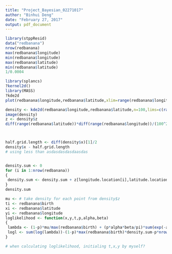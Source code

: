 ```yaml
---
title: "Project_Bayesian_02271017"
author: "Binhui Deng"
date: "February 27, 2017"
output: pdf_document
---
```


```r
library(stppResid)
data("redbanana")
nrow(redbanana)
max(redbanana$longitude)
min(redbanana$longitude)
max(redbanana$latitude)
min(redbanana$latitude)
1/0.0004
```

```r
library(splancs)
?kernel2d()
library(MASS)
?kde2d
plot(redbanana$longitude,redbanana$latitude,xlim=range(redbanana$longitude),ylim=range(redbanana$latitude))

density <- kde2d(redbanana$longitude,redbanana$latitude,n=100,lims=c(range(redbanana$longitude),range(redbanana$latitude)))
image(density)
z <- density$z
diff(range(redbanana$latitude))*diff(range(redbanana$longitude))/(100^2)*sum(z)



half.grid.length <- diff(density$x)[1]/2
density$x - half.grid.length 
# using less than asdasdasdasdaasdas


density.sum <- 0
for (i in 1:nrow(redbanana))
{
 density.sum <- density.sum + z[longitude.location[i],latitude.location[i]]
}
density.sum
```

```r
mu <- # take density for each point from density$z
ti <- redbanana$birth
xi <- redbanana$latitude
yi <- redbanana$longitude
loglikelihood <- function(x,y,t,p,alpha,beta)
{
 lambda <- (1-p)*mu/max(redbanana$birth) + (p*alpha*beta/pi)*sum(exp(-alpha*(t-ti)-beta*((x-xi)^2+(y-yi)^2)))
 logl <- sum(log(lambda))-(1-p)*max(redbanana$birth)*density.sum-p*nrow(redbanana)
}

# when calculating loglikelihood, initialing t,x,y by myself?

```

